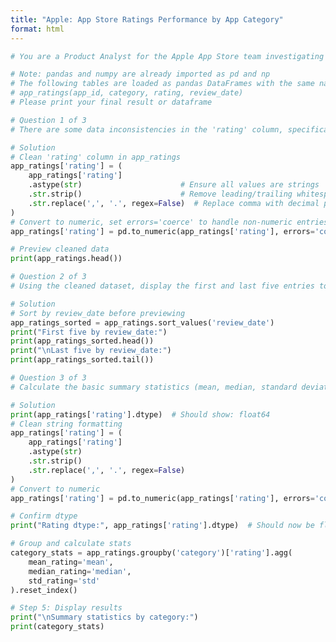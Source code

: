 ```yaml
---
title: "Apple: App Store Ratings Performance by App Category"
format: html
---
```


```python
# You are a Product Analyst for the Apple App Store team investigating app ratings data. Your focus is to clean and understand rating distributions across different app categories. The team wants to leverage basic statistical insights to guide app performance strategies.

# Note: pandas and numpy are already imported as pd and np
# The following tables are loaded as pandas DataFrames with the same names: app_ratings
# app_ratings(app_id, category, rating, review_date)
# Please print your final result or dataframe

# Question 1 of 3
# There are some data inconsistencies in the 'rating' column, specifically: leading or trailing white space, decimals represented by commas instead of decimal points (eg. 4,2 instead of 4.2), and non-numeric values. Clean up these data issues and convert the column to a numeric data type.

# Solution
# Clean 'rating' column in app_ratings
app_ratings['rating'] = (
    app_ratings['rating']
    .astype(str)                      # Ensure all values are strings
    .str.strip()                      # Remove leading/trailing whitespace
    .str.replace(',', '.', regex=False)  # Replace comma with decimal point
)
# Convert to numeric, set errors='coerce' to handle non-numeric entries
app_ratings['rating'] = pd.to_numeric(app_ratings['rating'], errors='coerce')

# Preview cleaned data
print(app_ratings.head())

```

```python
# Question 2 of 3
# Using the cleaned dataset, display the first and last five entries to get an overview of the app ratings across different categories.

# Solution
# Sort by review_date before previewing
app_ratings_sorted = app_ratings.sort_values('review_date')
print("First five by review_date:")
print(app_ratings_sorted.head())
print("\nLast five by review_date:")
print(app_ratings_sorted.tail())
```

```python
# Question 3 of 3
# Calculate the basic summary statistics (mean, median, standard deviation) of app ratings for each category to identify variations and performance patterns.

# Solution
print(app_ratings['rating'].dtype)  # Should show: float64
# Clean string formatting
app_ratings['rating'] = (
    app_ratings['rating']
    .astype(str)
    .str.strip()
    .str.replace(',', '.', regex=False)
)
# Convert to numeric
app_ratings['rating'] = pd.to_numeric(app_ratings['rating'], errors='coerce')

# Confirm dtype
print("Rating dtype:", app_ratings['rating'].dtype)  # Should now be float64

# Group and calculate stats
category_stats = app_ratings.groupby('category')['rating'].agg(
    mean_rating='mean',
    median_rating='median',
    std_rating='std'
).reset_index()

# Step 5: Display results
print("\nSummary statistics by category:")
print(category_stats)
```